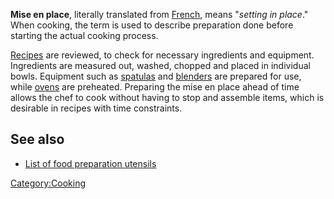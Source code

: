 '''Mise en place''', literally translated from [[French]], means "''setting in place''."  When cooking, the term is used to describe preparation done before starting the actual cooking process.

[[Recipes]] are reviewed, to check for necessary ingredients and equipment.  Ingredients are measured out, washed, chopped and placed in individual bowls.  Equipment such as [[spatula|spatulas]] and [[blender (device)|blenders]] are prepared for use, while [[ovens]] are preheated.  Preparing the mise en place ahead of time allows the chef to cook without having to stop and assemble items, which is desirable in recipes with time constraints.

==See also==
*[[List of food preparation utensils]]

[[Category:Cooking]]

{{Food-stub}}